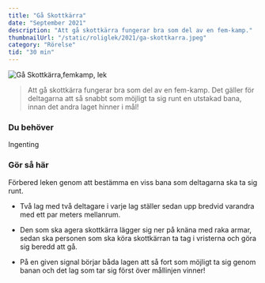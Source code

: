 ```yaml
---
title: "Gå Skottkärra"
date: "September 2021"
description: "Att gå skottkärra fungerar bra som del av en fem-kamp."
thumbnailUrl: "/static/roliglek/2021/ga-skottkarra.jpeg"
category: "Rörelse"
tid: "30 min"
---
```


![Gå Skottkärra,femkamp,  lek ](/static/roliglek/2021/ga-skottkarra.jpeg)

> Att gå skottkärra fungerar bra som del av en fem-kamp. Det gäller för deltagarna att så snabbt som möjligt ta sig runt en utstakad bana, innan det andra laget hinner i mål!

### Du behöver

Ingenting

### Gör så här

Förbered leken genom att bestämma en viss bana som deltagarna ska ta sig runt.

- Två lag med två deltagare i varje lag ställer sedan upp bredvid varandra med ett par meters mellanrum.

- Den som ska agera skottkärra lägger sig ner på knäna med raka armar, sedan ska personen som ska köra skottkärran ta tag i vristerna och göra sig beredd att gå.

- På en given signal börjar båda lagen att så fort som möjligt ta sig genom banan och det lag som tar sig först över mållinjen vinner!
